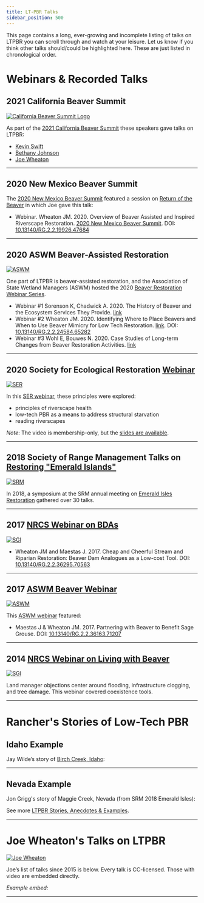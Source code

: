 ```yaml
---
title: LT-PBR Talks
sidebar_position: 500
---
```


This page contains a long, ever-growing and incomplete listing of talks on LTPBR you can scroll through and watch at your leisure. Let us know if you think other talks should/could be highlighted here. These are just listed in chronological order.

# Webinars & Recorded Talks

## 2021 California Beaver Summit

[![California Beaver Summit Logo](https://baynature.org/wp-content/uploads/2021/02/Beaver-Summit-Logo-002.jpg)](https://cabeaversummit.org/)  

As part of the [2021 California Beaver Summit](https://cabeaversummit.org/day-one-video/) these speakers gave talks on LTPBR:  
- [Kevin Swift](https://youtu.be/Q0gkY7V1S2Y?t=11822)  
- [Bethany Johnson](https://youtu.be/zFXYOejzDZA?t=5113)  
- [Joe Wheaton](https://youtu.be/zFXYOejzDZA?t=6072)

---

## 2020 New Mexico Beaver Summit

The [2020 New Mexico Beaver Summit](https://nmbeaversummit.org/) featured a session on [Return of the Beaver](https://nmbeaversummit.org/schedule-register/) in which Joe gave this talk:

<YouTubeEmbed videoId="Ll-VKfJPdcA" title="2020 New Mexico Beaver Summit: Overview of Beaver Assisted and Inspired Riverscape Restoration" width={560} height={315} />

- Webinar. Wheaton JM. 2020. Overview of Beaver Assisted and Inspired Riverscape Restoration. [2020 New Mexico Beaver Summit](https://nmbeaversummit.org/). DOI: [10.13140/RG.2.2.19926.47684](https://doi.org/10.13140/RG.2.2.19926.47684)

---

## 2020 ASWM Beaver-Assisted Restoration

[![ASWM]( /img/logos/ASWM.GIF )](https://www.aswm.org/)  

One part of LTPBR is beaver-assisted restoration, and the Association of State Wetland Managers (ASWM) hosted the 2020 [Beaver Restoration Webinar Series](https://www.aswm.org/aswm/aswm-webinarscalls/3355-2020-past-beaver-restoration-webinar-series).

- Webinar #1 Sorenson K, Chadwick A. 2020. The History of Beaver and the Ecosystem Services They Provide. [link](https://www.aswm.org/aswm/aswm-webinarscalls/3355-2020-past-beaver-restoration-webinar-series)  
- Webinar #2 Wheaton JM. 2020. Identifying Where to Place Beavers and When to Use Beaver Mimicry for Low Tech Restoration. [link](https://www.aswm.org/aswm/aswm-webinarscalls/3355-2020-past-beaver-restoration-webinar-series). DOI: [10.13140/RG.2.2.24584.65282](https://doi.org/10.13140/RG.2.2.24584.65282)  
- Webinar #3 Wohl E, Bouwes N. 2020. Case Studies of Long-term Changes from Beaver Restoration Activities. [link](https://www.aswm.org/aswm/aswm-webinarscalls/3354-beaver-restoration-webinar-series#beaver1)

---

## 2020 Society for Ecological Restoration [Webinar](https://www.ser.org/news/511194/Open-Access-Principles-of-Riverscape-Health--Low-Tech-Process-Based-Restoration.htm)

[![SER]( /img/logos/SER.jpg )](https://www.ser.org)  

In this [SER webinar](https://www.ser.org/news/511194/Open-Access-Principles-of-Riverscape-Health--Low-Tech-Process-Based-Restoration.htm), these principles were explored:  
- principles of riverscape health  
- low-tech PBR as a means to address structural starvation  
- reading riverscapes

*Note*: The video is membership-only, but the [slides are available](https://doi.org/10.13140/RG.2.2.15817.98403).  

---

## 2018 Society of Range Management Talks on [Restoring "Emerald Islands"](https://www.sagegrouseinitiative.com/30-videos-now-available-sagebrush-countrys-resilience-resistance-emerald-islands/)

[![SRM]( /img/logos/SRM.png )](https://rangelands.org/)  

In 2018, a symposium at the SRM annual meeting on [Emerald Isles Restoration](https://www.youtube.com/playlist?list=PLbQnrJD6rX90dtVJYrx3q0Q6q-G-YNLze) gathered over 30 talks.

---

## 2017 [NRCS Webinar on BDAs](https://www.sagegrouseinitiative.com/page/1?s=beaver)

[![SGI]( /img/sponsors/SGI.png )](https://www.sagegrouseinitiative.com/)  

- Wheaton JM and Maestas J. 2017. Cheap and Cheerful Stream and Riparian Restoration: Beaver Dam Analogues as a Low-cost Tool. DOI: [10.13140/RG.2.2.36295.70563](http://dx.doi.org/10.13140/RG.2.2.36295.70563)

<YouTubeEmbed videoId="GGRJ-ct8AzQ" title="2017 NRCS Webinar on BDAs: Cheap and Cheerful Stream and Riparian Restoration" width={560} height={315} />

---

## 2017 [ASWM Beaver Webinar](https://www.aswm.org/aswm/aswm-webinarscalls/8386-aswm-hot-topics-webinar-series)

[![ASWM]( /img/logos/ASWM.GIF )](https://www.aswm.org/)  

This [ASWM webinar](https://www.sagegrouseinitiative.com/webinar-partnering-beaver-benefit-sage-grouse-working-lands-restoring-emerald-islands-sagebrush-sea/) featured:  
- Maestas J & Wheaton JM. 2017. Partnering with Beaver to Benefit Sage Grouse. DOI: [10.13140/RG.2.2.36163.71207](http://dx.doi.org/10.13140/RG.2.2.36163.71207)

---

## 2014 [NRCS Webinar on Living with Beaver](https://www.sagegrouseinitiative.com/webinar-living-beavers-tools-coexistence/)

[![SGI]( /img/sponsors/SGI.png )](https://www.sagegrouseinitiative.com/)  

Land manager objections center around flooding, infrastructure clogging, and tree damage. This webinar covered coexistence tools.

---

# Rancher's Stories of Low-Tech PBR

## Idaho Example

Jay Wilde’s story of [Birch Creek, Idaho](http://lowtechpbr.restoration.usu.edu/resources/Topics/03_Planning/birchcreek):

<YouTubeEmbed videoId="4j6R1JxG8M8" title="Idaho Example: Jay Wilde’s story of Birch Creek" width={560} height={315} />

---

## Nevada Example

Jon Grigg's story of Maggie Creek, Nevada (from SRM 2018 Emerald Isles):

<YouTubeEmbed videoId="aI-bTr9JAng" title="Nevada Example: Jon Grigg's story of Maggie Creek" width={560} height={315} />

See more [LTPBR Stories, Anecdotes & Examples](/resources/casestudies/ltpbr_projects).

---

# Joe Wheaton's Talks on LTPBR

[![Joe Wheaton]( /img/people/JoeWheaton_Circle.png )](https://www.researchgate.net/profile/Joseph_Wheaton)

Joe’s list of talks since 2015 is below. Every talk is CC-licensed. Those with video are embedded directly.

*Example embed:*  

<YouTubeEmbed videoId="VhnnX9e0NjE" title="Joe Wheaton's Talks on LTPBR: Example embed" width={560} height={315} />

---

